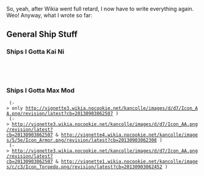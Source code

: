 So, yeah, after Wikia went full retard, I now have to write everything again. Weo!
Anyway, what I wrote so far:


==General Ship Stuff==

===Ships I Gotta Kai Ni===
 {{ShipBattleCardKai|Shigure/Kai Ni}} {{ShipBattleCardKai|Hibiki/Kai Ni}} 
 {{ShipBattleCardKai|Sendai/Kai Ni}} {{ShipBattleCardKai|Kirishima/Kai Ni}} {{ShipBattleCardKai|Haruna/Kai Ni}}
 {{ShipBattleCardKai|Junyou/Kai Ni}} {{ShipBattleCardKai|Ryuujou/Kai Ni}} {{ShipBattleCardKai|Souryuu/Kai Ni}}





===Ships I Gotta Max Mod===
 {{ShipBattleCardKai|Shimakaze/Kai}} (-> only http://vignette3.wikia.nocookie.net/kancolle/images/d/d7/Icon_AA.png/revision/latest?cb=20130903062507 )
 {{ShipBattleCardKai|Kaga/Kai}} (-> http://vignette3.wikia.nocookie.net/kancolle/images/d/d7/Icon_AA.png/revision/latest?cb=20130903062507 & http://vignette4.wikia.nocookie.net/kancolle/images/5/5e/Icon_Armor.png/revision/latest?cb=20130903062308 )
 {{ShipBattleCardKai|Yuudachi/Kai Ni}} (-> http://vignette3.wikia.nocookie.net/kancolle/images/d/d7/Icon_AA.png/revision/latest?cb=20130903062507 & http://vignette1.wikia.nocookie.net/kancolle/images/c/c3/Icon_Torpedo.png/revision/latest?cb=20130903062452 )